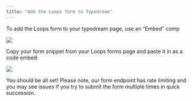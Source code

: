 ```yaml
---
title: "Add the Loops form to Typedream"
---
```


To add the Loops form to your typedream page, use an “Embed” comp

![](/images/typedream-1.png)

Copy your form snippet from your Loops forms page and paste it in as a code embed:

![](/images/typedream-2.png)

You should be all set! Please note, our form endpoint has rate limiting and you may see issues if you try to submit the form multiple times in quick succession.

